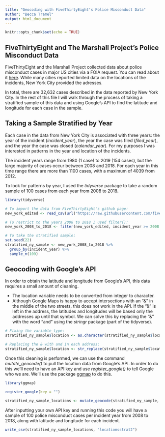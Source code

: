 ---
title: "Geocoding with FiveThirtyEight's Police Misconduct Data"
author: "Becca Tramel"
output: html_document
---

```{r setup, include=FALSE}
knitr::opts_chunk$set(echo = TRUE)
```

## FiveThirtyEight and The Marshall Project's Police Misconduct Data

FiveThirtyEight and the Marshall Project collected data about police misconduct cases in major US cities via a FOIA request. You can read about it [here](https://github.com/fivethirtyeight/police-settlements). While many cities reported limited data on the locations of the incidents, New York City provided the adresses. 

In total, there are 32,632 cases described in the data reported by New York City. In the rest of this file I will walk through the process of taking a stratified sample of this data and using Google's API to find the latitude and longitude for each case in the sample.

## Taking a Sample Stratified by Year

Each case in the data from New York City is associated with three years: the year of the incident (*incident_year*), the year the case was filed (*filed_year*), and the year the case was closed (*calendar_year*). For my purposes I was interested in patterns in the year and location of the incidents.

The incident years range from 1980 (1 case) to 2019 (154 cases), but the large majority of cases occur between 2008 and 2018. For each year in this time range there are more than 1100 cases, with a maximum of 4039 from 2012. 

To look for patterns by year, I used the *tidyverse* package to take a random sample of 100 cases from each year from 2008 to 2018. 

```{r}
library(tidyverse)

# To import the data from FiveThirtyEight's github page:
new_york_edited <- read_csv(url("https://raw.githubusercontent.com/fivethirtyeight/police-settlements/main/new_york_ny/final/new_york_edited.csv"))

# To restrict to the years 2008 to 2018 I used filter():
new_york_2008_to_2018 <- filter(new_york_edited, incident_year >= 2008 & incident_year <= 2018)

# To take the stratified sample:
set.seed(22)
stratified_ny_sample <- new_york_2008_to_2018 %>%
  group_by(incident_year) %>%
  sample_n(100)
```


## Geocoding with Google's API

In order to obtain the latitude and longitude from Google's API, this data requires a small amount of cleaning. 

  * The location variable needs to be converted from integer to character. 
  * Although Google Maps is happy to accept intersections with an "&" in the middle of the two streets, this does not work in the API. If the "&" is left in the address, the latitudes and longitudes will be based only the addresses up until that symbol. We can solve this by replacing the "&" with the word "and" using the *stringr*  package (part of the tidyverse).
  
```{r}
# Fixing the variable type:
stratified_ny_sample$location <- as.character(stratified_ny_sample$location)

# Replacing the & with and in each address:
stratified_ny_sample$location <- str_replace(stratified_ny_sample$location, "&", "and")
```

Once this cleaning is performed, we can use the command *mutate_geocode()* to pull the location data from Google's API. In order to do this we'll need to have an API key and use *register_google()* to tell Google who we are. We'll use the package [ggmap](https://journal.r-project.org/archive/2013-1/kahle-wickham.pdf) to do this.

```{r, echo = FALSE} 
library(ggmap)

register_google(key = "")
```

```{r, results = "hide", message = FALSE, warning = FALSE}
stratified_ny_sample_locations <- mutate_geocode(stratified_ny_sample, location)
```

After inputting your own API key and running this code you will have a sample of 100 police misconduct cases per incident year from 2008 to 2018, along with latitude and longitude for each incident.

```{r}
write_csv(stratified_ny_sample_locations, "locationsstrat2")
```


